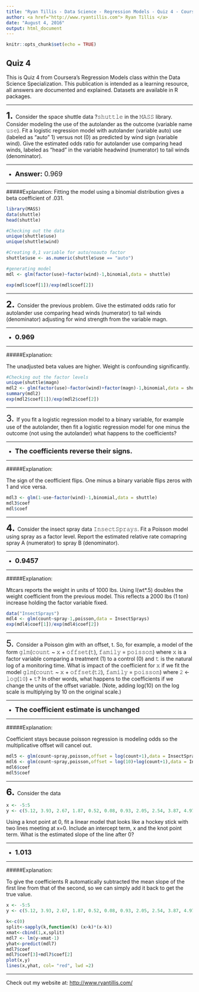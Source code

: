 ```yaml
---
title: "Ryan Tillis - Data Science - Regression Models - Quiz 4 - Coursera"
author: <a href="http://www.ryantillis.com"> Ryan Tillis </a>
date: "August 4, 2016"
output: html_document
---
```


```r
knitr::opts_chunk$set(echo = TRUE)
```

## Quiz 4

This is Quiz 4 from Coursera's Regression Models class within the Data Science Specialization. This publication is intended as a learning resource, all answers are documented and explained. Datasets are available in R packages.

<hr>

<font size="+2">**1.**  </font>Consider the space shuttle data ?𝚜𝚑𝚞𝚝𝚝𝚕𝚎 in the 𝙼𝙰𝚂𝚂 library. Consider modeling the use of the autolander as the outcome (variable name 𝚞𝚜𝚎). Fit a logistic regression model with autolander (variable auto) use (labeled as "auto" 1) versus not (0) as predicted by wind sign (variable wind). Give the estimated odds ratio for autolander use comparing head winds, labeled as "head" in the variable headwind (numerator) to tail winds (denominator).

<hr>

* <font size="+1">**Answer:** 0.969</font>

<hr>

#####Explanation:
Fitting the model using a binomial distribution gives a beta coefficient of .031.

```r
library(MASS)
data(shuttle)
head(shuttle)

#Checking out the data
unique(shuttle$use)
unique(shuttle$wind)

#Creating 0,1 variable for auto/noauto factor
shuttle$use <- as.numeric(shuttle$use == "auto")

#generating model
mdl <- glm(factor(use)~factor(wind)-1,binomial,data = shuttle)

exp(mdl$coef[1])/exp(mdl$coef[2])
```

<hr>
<font size="+2">**2.**  </font> Consider the previous problem. Give the estimated odds ratio for autolander use comparing head winds (numerator) to tail winds (denominator) adjusting for wind strength from the variable magn.
<hr>

* <font size="+1">**0.969
**</font>

<hr>

#####Explanation:

The unadjusted beta values are higher. Weight is confounding significantly.

```r
#Checking out the factor levels
unique(shuttle$magn)
mdl2 <- glm(factor(use)~factor(wind)+factor(magn)-1,binomial,data = shuttle)
summary(mdl2)
exp(mdl2$coef[1])/exp(mdl2$coef[2])
```
<hr>

<font size="+2">3.  </font> If you fit a logistic regression model to a binary variable, for example use of the autolander, then fit a logistic regression model for one minus the outcome (not using the autolander) what happens to the coefficients?

<hr>

* <font size="+1">**The coefficients reverse their signs.**</font>

<hr>

#####Explanation:

The sign of the ceofficient flips. One minus a binary variable flips zeros with 1 and vice versa.

```r
mdl3 <- glm(1-use~factor(wind)-1,binomial,data = shuttle)
mdl3$coef
mdl$coef
```

<hr>

<font size="+2">**4.**  </font> Consider the insect spray data 𝙸𝚗𝚜𝚎𝚌𝚝𝚂𝚙𝚛𝚊𝚢𝚜. Fit a Poisson model using spray as a factor level. Report the estimated relative rate comapring spray A (numerator) to spray B (denominator). 

<hr>

* <font size="+1">**0.9457**</font>

<hr>

#####Explanation:

Mtcars reports the weight in units of 1000 lbs. Using I(wt*.5) doubles the weight coefficient from the previous model. This reflects a 2000 lbs (1 ton) increase holding the factor variable fixed.

```r
data("InsectSprays")
mdl4 <- glm(count~spray-1,poisson,data = InsectSprays)
exp(mdl4$coef[1])/exp(mdl4$coef[2])
```

<hr>

<font size="+2">5.  </font> Consider a Poisson glm with an offset, t. So, for example, a model of the form 𝚐𝚕𝚖(𝚌𝚘𝚞𝚗𝚝 ~ 𝚡 + 𝚘𝚏𝚏𝚜𝚎𝚝(𝚝), 𝚏𝚊𝚖𝚒𝚕𝚢 = 𝚙𝚘𝚒𝚜𝚜𝚘𝚗) where 𝚡 is a factor variable comparing a treatment (1) to a control (0) and 𝚝 is the natural log of a monitoring time. What is impact of the coefficient for 𝚡 if we fit the model 𝚐𝚕𝚖(𝚌𝚘𝚞𝚗𝚝 ~ 𝚡 + 𝚘𝚏𝚏𝚜𝚎𝚝(𝚝𝟸), 𝚏𝚊𝚖𝚒𝚕𝚢 = 𝚙𝚘𝚒𝚜𝚜𝚘𝚗) where 𝟸 <- 𝚕𝚘𝚐(𝟷𝟶) + 𝚝? In other words, what happens to the coefficients if we change the units of the offset variable. (Note, adding log(10) on the log scale is multiplying by 10 on the original scale.)

<hr>

* <font size="+1">**The coefficient estimate is unchanged**</font>

<hr>

#####Explanation:

Coefficient stays because poisson regression is modeling odds so the multiplicative offset will cancel out.

```r
mdl5 <- glm(count~spray,poisson,offset = log(count+1),data = InsectSprays)
mdl6 <- glm(count~spray,poisson,offset = log(10)+log(count+1),data = InsectSprays)
mdl6$coef
mdl5$coef
```

<hr>

<font size="+2">**6.**  </font> Consider the data
```r
x <- -5:5
y <- c(5.12, 3.93, 2.67, 1.87, 0.52, 0.08, 0.93, 2.05, 2.54, 3.87, 4.97)
```
Using a knot point at 0, fit a linear model that looks like a hockey stick with two lines meeting at x=0. Include an intercept term, x and the knot point term. What is the estimated slope of the line after 0?

<hr>

* <font size="+1">**1.013**</font>

<hr>

#####Explanation:

To give the coefficients R automatically subtracted the mean slope of the first line from that of the second, so we can simply add it back to get the true value.


```r
x <- -5:5
y <- c(5.12, 3.93, 2.67, 1.87, 0.52, 0.08, 0.93, 2.05, 2.54, 3.87, 4.97)

k<-c(0)
split<-sapply(k,function(k) (x>k)*(x-k))
xmat<-cbind(1,x,split)
mdl7 <- lm(y~xmat-1)
yhat<-predict(mdl7)
mdl7$coef
mdl7$coef[3]+mdl7$coef[2]
plot(x,y)
lines(x,yhat, col= "red", lwd =2)
```

<hr>
Check out my website at: <http://www.ryantillis.com/>
